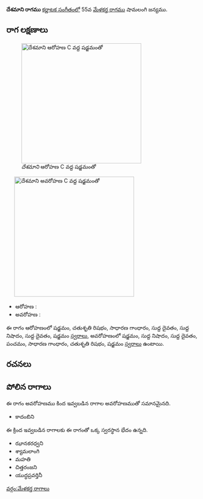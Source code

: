 {{Infobox ragam
	| name          	= దేశమాని
	| synonym	    	= 
	| mela          	= 
	| chakra        	= 
	| janaka        	= 
	| type          	= ఔడవ-షడవ
	| arohanam      	= {{svaraC|S|R2|G2|D1|N1|D1|S'}} 
	| avarohanam    	= {{svaraC|S'|N1|D1|P|G2|R2|S}}
	| jeeva         	=
	| chhaya        	=
	| nyasa         	=
	| vishesha      	= 
	| equivalent  		= 
}}
{{కర్ణాటక సంగీత రాగాలు}}
'''దేశమాని రాగము''' [[కర్ణాటక సంగీతం]]లో 55వ [[మేళకర్త రాగము]] షామలంగి జన్యము. 


==రాగ లక్షణాలు==
[[Image:deshamani_ar_kb2wiki.png|thumb|right|316px|''దేశమాని'' ఆరోహణ C వద్ద షడ్జమంతో]]
	[[Image:deshamani_av_kb2wiki.png|thumb|right|316px|''దేశమాని'' అవరోహణ C వద్ద షడ్జమంతో]]

* ఆరోహణ : {{svaraC|S|R2|G2|D1|N1|D1|S'}} 
* అవరోహణ : {{svaraC|S'|N1|D1|P|G2|R2|S}}

ఈ రాగం ఆరోహణంలో షడ్జమం, చతుశృతి రిషభం, సాధారణ  గాంధారం, సుద్ద దైవతం, సుద్ద నిషాదం, సుద్ద దైవతం, షడ్జమం [[స్వరాలు]], అవరోహణంలో షడ్జమం, సుద్ద నిషాదం, సుద్ద దైవతం, పంచమం, సాధారణ  గాంధారం, చతుశృతి రిషభం, షడ్జమం [[స్వరాలు]] ఉంటాయి.

==రచనలు==



==పోలిన రాగాలు==
ఈ రాగం అవరోహణము కింద ఇవ్వబడిన రాగాల అవరోహణముతో సమానమైనది.
* కాదంబిని

ఈ క్రింద ఇవ్వబడిన రాగాలకు ఈ రాగంతో ఒక్క స్వరస్థాన భేదం ఉన్నది.
* ఝానకరధ్వని
* శ్యామలాంగి
* మహతి
* చిత్తరంజని
* యుద్ధప్రవర్తినీ



[[వర్గం:మేళకర్త రాగాలు]]